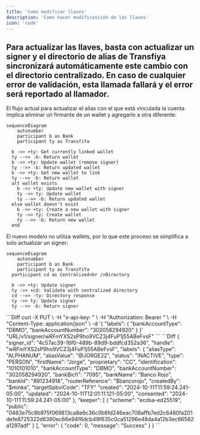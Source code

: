```yaml
---
title: 'Como modificar llaves'
description: 'Como hacer modificasción de las llaves'
icon: 'code'
---
```


## Para actualizar las llaves, basta con actualizar un signer y el directorio de alias de Transfiya sincronizará automáticamente este cambio con el directorio centralizado. En caso de cualquier error de validación, esta llamada fallará y el error será reportado al llamador.

El flujo actual para actualizar el alias con el que está vinculada la cuenta implica eliminar un firmante de un wallet y agregarlo a otra diferente:

```mermaid
sequenceDiagram 
	autonumber
	participant b as Bank
	participant ty as TransfiYa

  b ->> +ty: Get currently linked wallet
  ty -->> -b: Return wallet
  b ->> +ty: Update wallet (remove signer)
  ty -->> -b: Return updated wallet
  b ->> +ty: Get new wallet to link
  ty -->> -b: Return wallet
  alt wallet exists
    b ->> +ty: Update new wallet with signer
    ty ->> ty: Update wallet
    ty -->> -b: Return updated wallet
  else wallet doesn't exist
    b ->> +ty: Create a new wallet with signer
    ty ->> ty: Create wallet
    ty -->> -b: Return new wallet
  end
  ```

El nuevo modelo no utiliza wallets, por lo que este proceso se simplifica a solo actualizar un signer:

```mermaid
sequenceDiagram 
	autonumber
	participant b as Bank
	participant ty as TransfiYa
  participant cd as Centralized<br />Directory

  b ->> +ty: Update signer
  ty ->> +cd: Validate with centralized directory
  cd -->> -ty: Directory response
  ty ->> ty: Update signer
  ty -->> -b: Return signer
```

<Tabs>
  <Tab title="Request">
      ```Diff
        curl -X PUT \
 -H "x-api-key: <API_KEY>" \
 -H "Authorization: Bearer <TOKEN>" \
 -H "Content-Type: application/json" \
 -d '{
   "labels": { 
	   "bankAccountType": "DBMO",
	   "bankAccountNumber": "302058294920"
   }
 }' "URL/v1/signer/wRFmYXS2sP9ho9VCZ3j4FuP1j55ABeFvsF"
      ```
  </Tab>
  <Tab title="Response">
      ```Diff
{
  "signer_id": "4c57ac39-16f0-489b-89d9-bddfcd352a36",
  "handle": "wRFmYXS2sP9ho9VCZ3j4FuP1j55ABeFvsF",
  "labels": {
    "aliasType": "ALPHANUM",
    "aliasValue": "@JORGE22",
    "status": "INACTIVE",
    "type": "PERSON",
    "firstName": "Jorge",
    "proprietary": "CC",
    "identification": "1010101010",
    "bankAccountType": "DBMO",
    "bankAccountNumber": "302058294920",
    "bankBicfi": "7095",
    "bankName": "Banco Rojo",
		"bankId": "891234918",
    "routerReference": "$bancorojo",
    "createdBy": "$minka",
	  "targetSpbviCode": "TFY"
    "created": "2024-10-11T11:59:24.241-05:00",
    "updated": "2024-10-11T12:01:11.121-05:00",
    "consented": "2024-10-11T11:59:24.241-05:00"
  },
  "keeper": [
    {
      "scheme": "ecdsa-ed25519",
      "public": "0463e75c8b975f069813ca8e6c36c0b6fd246eac708affb7ed2c6480fa201defe8725322d6380ec66e94f6dcb49f635c0ca51296e48da4a12b3ec66582a1297adf"
    }
  ],
  "error": {
    "code": 0,
    "message": "Success"
  }
}
      ```
  </Tab>
</Tabs>